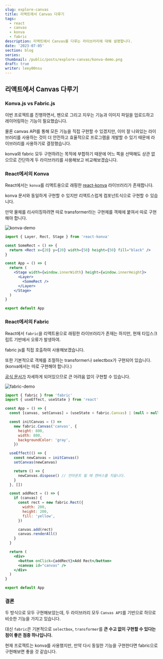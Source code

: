 ```yaml
---
slug: explore-canvas
title: 리액트에서 Canvas 다루기
tags:
  - react
  - canvas
  - konva
  - fabric
description: 리액트에서 Canvas를 다루는 라이브러리에 대해 설명합니다.
date: '2023-07-05'
section: blog
series:
thumbnail: /public/posts/explore-canvas/konva-demo.png
draft: true
writer: leey00nsu
---
```


## 리액트에서 Canvas 다루기

### Konva.js vs Fabric.js

이번 프로젝트를 진행하면서, 펜으로 그리고 지우는 기능과 이미지 파일을 업로드하고 레이어링하는 기능이 필요했습니다.

물론 canvas API를 통해 모든 기능을 직접 구현할 수 있겠지만, 이미 잘 나와있는 라이브러리를 사용하는 것이 더 안전하고 효율적으로 프로그램을 개발할 수 있기 때문에 라이브러리를 사용하기로 결정했습니다.

konva와 fabric 모두 구현하려는 목적에 부합하기 때문에 어느 쪽을 선택해도 상관 없으므로 간단하게 두 라이브러리를 사용해보고 비교해보겠습니다.

### React에서의 Konva

React에서는 `konva`를 리액트용으로 래핑한 [react-konva](https://github.com/konvajs/react-konva) 라이브러리가 존재합니다.

konva 문서와 동일하게 구현할 수 있지만 리액트스럽게 컴포넌트식으로 구현할 수 있습니다.

만약 물체를 리사이징하려면 따로 transformer라는 구현체를 객체에 붙여서 따로 구현해야 합니다.

![konva-demo](/public/posts/explore-canvas/konva-demo.png)

```jsx title="konva"
import { Layer, Rect, Stage } from 'react-konva'

const SomeRect = () => {
  return <Rect x={20} y={20} width={50} height={50} fill="black" />
}

const App = () => {
  return (
    <Stage width={window.innerWidth} height={window.innerHeight}>
      <Layer>
        <SomeRect />
      </Layer>
    </Stage>
  )
}

export default App
```

### React에서의 Fabric

React에서 `fabric`을 리액트용으로 래핑한 라이브러리가 존재는 하지만, 현재 타입스크립트 기반에서 오류가 발생하여.

fabric js를 직접 호출하여 사용해보겠습니다.

또한 기본적으로 객체를 조절하는 transformer나 selectbox가 구현되어 있습니다. (konva에서는 따로 구현해야 합니다.)

[공식 문서가](http://fabricjs.com/) 자세하게 되어있으므로 큰 어려움 없이 구현할 수 있습니다.

![fabric-demo](/public/posts/explore-canvas/fabric-demo.png)

```jsx title="fabric"
import { fabric } from 'fabric'
import { useEffect, useState } from 'react'

const App = () => {
  const [canvas, setCanvas] = (useState < fabric.Canvas) | (null > null)

  const initCanvas = () =>
    new fabric.Canvas('canvas', {
      height: 800,
      width: 800,
      backgroundColor: 'gray',
    })

  useEffect(() => {
    const newCanvas = initCanvas()
    setCanvas(newCanvas)

    return () => {
      newCanvas.dispose() // 언마운트 될 때 캔버스를 지웁니다.
    }
  }, [])

  const addRect = () => {
    if (canvas) {
      const rect = new fabric.Rect({
        width: 200,
        height: 200,
        fill: 'yellow',
      })

      canvas.add(rect)
      canvas.renderAll()
    }
  }

  return (
    <div>
      <button onClick={addRect}>Add Rect</button>
      <canvas id="canvas" />
    </div>
  )
}

export default App
```

### 결론

두 방식으로 모두 구현해보았는데, 두 라이브러리 모두 `Canvas API`를 기반으로 하므로 비슷한 기능을 가지고 있습니다.

대신 `fabric`은 기본적으로 `selectbox`, `transformer`를 **큰 수고 없이 구현할 수 있다는 점이 좋은 점중 하나입니다.**

현재 프로젝트는 konva를 사용했지만, 만약 다시 동일한 기능을 구현한다면 fabric으로 구현해보면 좋을 것 같습니다.
